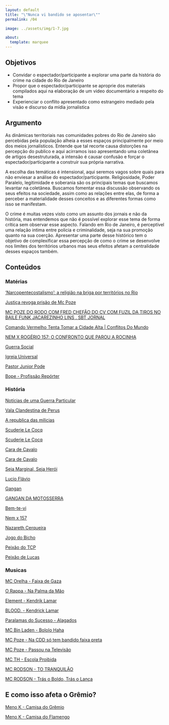 ```yaml
---
layout: default
title: "\"Nunca vi bandido se aposentar\""
permalink: /04

image: ../assets/img/1-7.jpg

about:
  template: marquee
---
```

## Objetivos

- Convidar o espectador/participante a explorar uma parte da história do crime na cidade do Rio de Janeiro
- Propor que o espectador/participante se aproprie dos materiais compilados aqui na elaboração de um video documentário a respeito do tema
- Experienciar o conflito apresentado como estrangeiro mediado pela visão e discurso da mídia jornalistica

## Argumento

As dinâmicas territoriais nas comunidades pobres do Rio de Janeiro são percebidas pela população alheia a esses espaços principalmente por meio dos meios jornalísticos. Entende que tal recorte causa distorções na percepção do publico e aqui acirramos isso apresentando uma coletânea de artigos desestruturada, a intensão é causar confusão e forçar o espectador/participante a construir sua própria narrativa.

A escolha das temáticas é intensional, aqui seremos vagos sobre quais para não enviesar a análise do espectador/participante. Religiosidade, Poder Paralelo, legitimidade e soberania são os principais temas que buscamos levantar na coletânea. Buscamos fomentar essa discussão observando os seus efeitos na sociedade, assim como as relações entre elas, de forma a perceber a materialidade desses conceitos e as diferentes formas como isso se manifestam.

O crime é muitas vezes visto como um assunto dos jornais e não da história, mas entendemos que não é possível explorar esse tema de forma crítica sem observar esse aspecto. Falando em Rio de Janeiro, é perceptível uma relação intima entre policia e criminalidade, seja na sua promoção quanto na sua coerção. Apresentar uma parte desse histórico tem o objetivo de complexificar essa percepção de como o crime se desenvolve nos limites dos territórios urbanos mas seus efeitos afetam a centralidade desses espaços também.

## Conteúdos

### Matérias

['Narcopentecostalismo': a religião na briga por territórios no Rio](https://youtu.be/fopdlEetJfo)

[Justiça revoga prisão de Mc Poze](https://youtu.be/nyn2bTreG8s)

[MC POZE DO RODO COM FRED CHEFÃO DO CV COM FUZIL DA TIROS NO BAILE FUNK JACAREZINHO LINS . SBT JORNAL](https://youtu.be/5UFJUbVPLXU)

[Comando Vermelho Tenta Tomar a Cidade Alta  | Conflitos Do Mundo](https://youtu.be/JfUvO90IoVI)

[NEM X ROGÉRIO 157: O CONFRONTO QUE PAROU A ROCINHA](https://youtu.be/hBd3ojjmZso)

[Guerra Social](https://youtu.be/fvYgxnD_9JQ)

[Igreja Universal](https://youtu.be/wDjg01OC55s)

[Pastor Junior Pode](https://youtu.be/fcd0W6ImYpU)

[Bope - Profissão Repórter](https://youtu.be/f8s4vlEL5kE)

### História

[Notícias de uma Guerra Particular](https://youtu.be/55Aqud3z7gk)

[Vala Clandestina de Perus](https://youtu.be/yKBc7S4tSfU)

[A republica das milicias](https://globoplay.globo.com/podcasts/a-republica-das-milicias/0ceedd4b-503a-479e-af28-f0fb3c12e33b/)

[Scuderie Le Cocq](https://youtu.be/3ei0P-UZc-Y)

[Scuderie Le Cocq](https://youtu.be/vM2KkPjOMuY)

[Cara de Cavalo](https://youtu.be/rfrHYWqaeDk)

[Cara de Cavalo](https://youtu.be/dgeX_5JnZjY)

[Seja Marginal, Seja Herói](http://tropicalia.com.br/ruidos-pulsativos/marginalia)

[Lucio Flávio](https://youtu.be/DQvTgNpbez8)

[Gangan](https://youtu.be/KyK6xv9hO_g)

[GANGAN DA MOTOSSERRA](https://youtu.be/P65SG4FSubg)

[Bem-te-vi](https://youtu.be/IAndFXthQ0E)

[Nem x 157](https://youtu.be/hBd3ojjmZso)

[Nazareth Cerqueira](https://youtu.be/YjVyJ0ZDhEE)

[Jogo do Bicho](https://youtu.be/axe6V7UzxO0)

[Peixão do TCP](https://youtu.be/9wdn9kelhV8)

[Peixão de Lucas](https://youtu.be/9G9A6X8bDiY)

### Musicas

[MC Orelha - Faixa de Gaza](https://youtu.be/jp4VubiR-HU)

[O Rappa - Na Palma da Mão](https://youtu.be/h0LUFb8BVVc)

[Element - Kendrik Lamar](https://youtu.be/glaG64Ao7sM)

[BLOOD. - Kendrick Lamar](https://www.vagalume.com.br/kendrick-lamar/blood.html)

[Paralamas do Sucesso - Alagados](https://youtu.be/MTOyw7SjhiQ)

[MC Bin Laden - Bololo Haha](https://youtu.be/dwEm-rU5sAE)

[MC Poze - Na CDD só tem bandido faixa preta](https://youtu.be/i2im8qL-mAI)

[MC Poze - Passou na Televisão](https://youtu.be/2yrzvCAUmSY)

[MC TH - Escola Proibida](https://youtu.be/rqWo8TBf-nw)

[MC RODSON - TO TRANQUILÃO](https://youtu.be/JlWgxSoyEYg)

[MC RODSON - Trás o Boldo, Trás o Lança](https://youtu.be/LqF12RdEEL0)

## E como isso afeta o Grêmio?

[Meno K - Camisa do Grêmio](https://youtu.be/SU6KgbCEKL0)

[Meno K - Camisa do Flamengo](https://youtu.be/oqkau20gIlA)